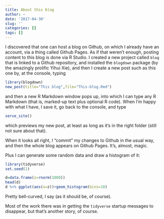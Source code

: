 ```yaml
---
title: About this blog
author: ~
date: '2017-04-30'
slug: ''
categories: []
tags: []
---
```


I discovered that one can host a blog on Github, on which I already have an account, via a thing called Github Pages. As if that weren't enough, posting content to this blog is done via R Studio. I created a new project called `blog` that is linked to a Github repository, and installed the `blogdown` package (by the amazingly prolific Yihui Xie), and then I create a new post such as this one by, at the console, typing


```r
library(blogdown)
new_post(title="This blog",file="This-blog.Rmd")
```

and then a new R Markdown window pops up, into which I can type any R Markdown (that is, marked-up text plus optional R code). When I'm happy with what I have, I save it, go back to the console, and type

```r
serve_site()
```

which previews my new post, at least as long as it's in the right folder (still not sure about that).

When it looks all right, I "commit" my changes to Github in the usual way, and then the whole blog appears on Github Pages. It's, almost, magic.

Plus I can generate some random data and draw a histogram of it:

```r
library(tidyverse)
set.seed(1)
```


```r
d=data.frame(z=rnorm(1000))
head(d)
d %>% ggplot(aes(x=z))+geom_histogram(bins=10)
```

Pretty bell-curved, I say (as it should be, of course).

Most of the work there was in getting the `tidyverse` startup messages to disappear, but that's another story, of course.
